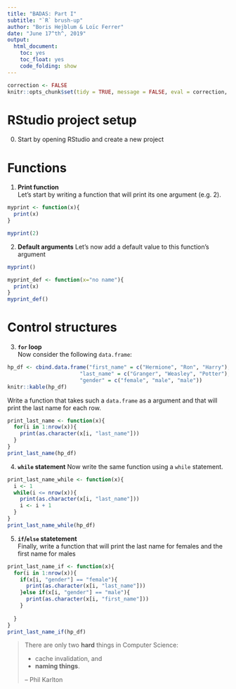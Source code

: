 ```yaml
---
title: "BADAS: Part I"
subtitle: "`R` brush-up"
author: "Boris Hejblum & Loïc Ferrer"
date: "June 17^th^, 2019"
output:
  html_document:
    toc: yes
    toc_float: yes
    code_folding: show
---
```


```r
correction <- FALSE
knitr::opts_chunk$set(tidy = TRUE, message = FALSE, eval = correction, echo=correction)
```

# RStudio project setup

 0. Start by opening RStudio and create a new project

# Functions 
 
 1. **Print function**  
 Let's start by writing a function that will print its one argument (e.g. 2).
```r
myprint <- function(x){
  print(x)
}
```

```r
myprint(2)
```

 
 2. **Default arguments**
 Let's now add a default value to this function's argument
```r
myprint()

myprint_def <- function(x="no name"){
  print(x)
}
myprint_def()
```

# Control structures
 3. **`for` loop**  
 Now consider the following `data.frame`:
```r
hp_df <- cbind.data.frame("first_name" = c("Hermione", "Ron", "Harry"),
                       "last_name" = c("Granger", "Weasley", "Potter"),
                       "gender" = c("female", "male", "male"))
knitr::kable(hp_df)
```  

  Write a function that takes such a `data.frame` as a argument and that will print the last name for each row.

```r
print_last_name <- function(x){
  for(i in 1:nrow(x)){
    print(as.character(x[i, "last_name"]))
  }
}
print_last_name(hp_df)
```

 
 4. **`while` statement**
 Now write the same function using a `while` statement.
```r
print_last_name_while <- function(x){
  i <- 1
  while(i <= nrow(x)){
    print(as.character(x[i, "last_name"]))
    i <- i + 1
  }
}
print_last_name_while(hp_df)
```

 5. **`if`/`else` statetement**  
 Finally, write a function that will print the last name for females and the first name for males
```r
print_last_name_if <- function(x){
  for(i in 1:nrow(x)){
    if(x[i, "gender"] == "female"){
      print(as.character(x[i, "last_name"]))
    }else if(x[i, "gender"] == "male"){
      print(as.character(x[i, "first_name"]))
    }
    
  }
}
print_last_name_if(hp_df)
```
 
> There are only two **hard** things in Computer Science:  
 >      
 >  - cache invalidation, and 
 >  - **naming things**. 
 >
 > -- Phil Karlton